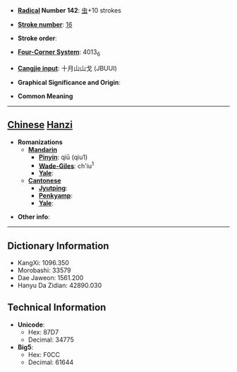 * '''[[Wiktionary:Chinese radical index| Radical]] Number 142''': [[Wiktionary:Chinese radical index 虫|虫]]+10 strokes

* '''[[Wiktionary:Chinese total strokes index|Stroke number]]''': [[Wiktionary:Chinese total strokes index 16|16]]

* '''Stroke order''': 

* '''[[Wiktionary:Chinese four corner index|Four-Corner System]]''': 4013<sub>6</sub>

* '''[[Wiktionary:Chinese Cangjie index|Cangjie input]]''': 十月山山戈 (JBUUI)

* '''Graphical Significance and Origin''': 

* '''Common Meaning'''

----

== [[Chinese]] [[Hanzi]] ==

* '''Romanizations'''
** '''[[Mandarin]]'''
*** '''[[Pinyin]]''': qiū (qiu1)
*** '''[[Wade-Giles]]''': ch'iu<sup>1</sup>
*** '''[[Yale]]''': 
** '''[[Cantonese]]'''
*** '''[[Jyutping]]''':
*** '''[[Penkyamp]]''': 
*** '''[[Yale]]''': 

* '''Other info''': 

----

== Dictionary Information ==

* KangXi: 1096.350
* Morobashi: 33579
* Dae Jaweon: 1561.200
* Hanyu Da Zidian: 42890.030

== Technical Information ==

* '''Unicode''':
** Hex: 87D7
** Decimal: 34775
* '''Big5''':
** Hex: F0CC
** Decimal: 61644